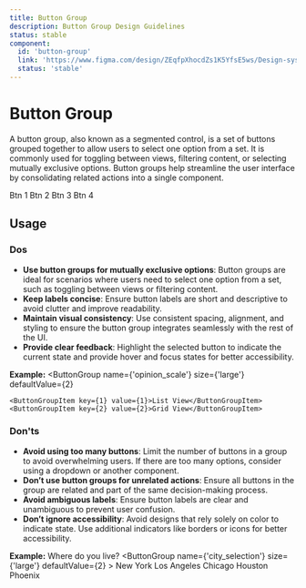 ```yaml
---
title: Button Group
description: Button Group Design Guidelines
status: stable
component:
  id: 'button-group'
  link: 'https://www.figma.com/design/ZEqfpXhocdZs1K5YfsE5ws/Design-system?node-id=1222-1936'
  status: 'stable'
---
```


# Button Group

A button group, also known as a segmented control, is a set of buttons grouped together to allow users to select one option from a set. 
It is commonly used for toggling between views, filtering content, or selecting mutually exclusive options. 
Button groups help streamline the user interface by consolidating related actions into a single component.

<Section current="design">

<ComponentPreview>
  <ButtonGroup
    name={'opinion_scale'}
    size={'large'}
    defaultValue={2}
  >
    <ButtonGroupItem key={1} value={1}>Btn 1</ButtonGroupItem>
    <ButtonGroupItem key={2} value={2}>Btn 2</ButtonGroupItem>
    <ButtonGroupItem key={3} value={3}>Btn 3</ButtonGroupItem>
    <ButtonGroupItem key={4} value={4}>Btn 4</ButtonGroupItem>
  </ButtonGroup>
</ComponentPreview>
<FigmaPreviewButton href='https://www.figma.com/design/ZEqfpXhocdZs1K5YfsE5ws/Design-system?node-id=1222-1936' />

## Usage

### Dos
- **Use button groups for mutually exclusive options**: Button groups are ideal for scenarios where users need to select one option from a set, such as toggling between views or filtering content.
- **Keep labels concise**: Ensure button labels are short and descriptive to avoid clutter and improve readability.
- **Maintain visual consistency**: Use consistent spacing, alignment, and styling to ensure the button group integrates seamlessly with the rest of the UI.
- **Provide clear feedback**: Highlight the selected button to indicate the current state and provide hover and focus states for better accessibility.

**Example:**
<ComponentContainer>
  <ButtonGroup
    name={'opinion_scale'}
    size={'large'}
    defaultValue={2}
  >
    <ButtonGroupItem key={1} value={1}>List View</ButtonGroupItem>
    <ButtonGroupItem key={2} value={2}>Grid View</ButtonGroupItem>
  </ButtonGroup>
</ComponentContainer>

### Don'ts
- **Avoid using too many buttons**: Limit the number of buttons in a group to avoid overwhelming users. If there are too many options, consider using a dropdown or another component.
- **Don’t use button groups for unrelated actions**: Ensure all buttons in the group are related and part of the same decision-making process.
- **Avoid ambiguous labels**: Ensure button labels are clear and unambiguous to prevent user confusion.
- **Don’t ignore accessibility**: Avoid designs that rely solely on color to indicate state. Use additional indicators like borders or icons for better accessibility.

**Example:**
<ComponentContainer>
  <FormField>
    <FormFieldLabel>Where do you live?</FormFieldLabel>
    <ButtonGroup
      name={'city_selection'}
      size={'large'}
      defaultValue={2}
    >
      <ButtonGroupItem key={1} value={1}>New York</ButtonGroupItem>
      <ButtonGroupItem key={2} value={2}>Los Angeles</ButtonGroupItem>
      <ButtonGroupItem key={3} value={3}>Chicago</ButtonGroupItem>
      <ButtonGroupItem key={4} value={4}>Houston</ButtonGroupItem>
      <ButtonGroupItem key={5} value={5}>Phoenix</ButtonGroupItem>
    </ButtonGroup>
  </FormField>
</ComponentContainer>

</Section>
